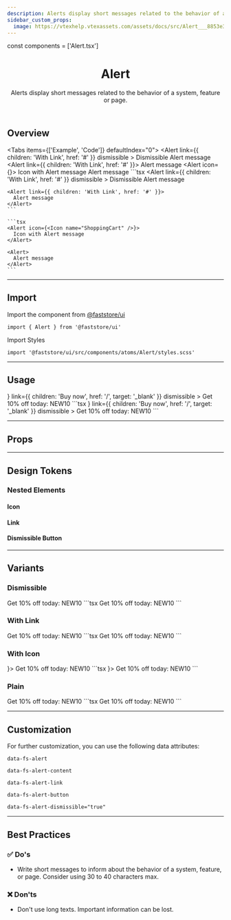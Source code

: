 ```yaml
---
description: Alerts display short messages related to the behavior of a system, feature or page.
sidebar_custom_props:
  image: https://vtexhelp.vtexassets.com/assets/docs/src/Alert___8853e3dae68a1a6a1c5d6a103b752ede.png
---
```




const components = ['Alert.tsx']

<header>

# Alert

Alerts display short messages related to the behavior of a system, feature or page.

</header>

## Overview

<Tabs items={['Example', 'Code']} defaultIndex="0">
  <Tab>
    <OverviewSection>
      <Alert
        link={{ children: 'With Link', href: '#' }}
        dismissible
      >
        Dismissible Alert message
      </Alert>
      <Alert link={{ children: 'With Link', href: '#' }}>
        Alert message
      </Alert>
    </OverviewSection>
    <OverviewSection>
      <Alert icon={<Icon name="ShoppingCart" />}>
        Icon with Alert message
      </Alert>
      <Alert>
        Alert message
      </Alert>
    </OverviewSection>
  </Tab>
  <Tab>
    ```tsx
    <Alert
      link={{ children: 'With Link', href: '#' }}
      dismissible
    >
      Dismissible Alert message
    </Alert>

    <Alert link={{ children: 'With Link', href: '#' }}>
      Alert message
    </Alert>
    ```

    ```tsx
    <Alert icon={<Icon name="ShoppingCart" />}>
      Icon with Alert message
    </Alert>

    <Alert>
      Alert message
    </Alert>
    ```

  </Tab>
</Tabs>

---

## Import

Import the component from [@faststore/ui](/../components)

```tsx
import { Alert } from '@faststore/ui'
```

Import Styles

```tsx
import '@faststore/ui/src/components/atoms/Alert/styles.scss'
```

---

## Usage

<OverviewSection>
  <Alert
    icon={<Icon name="ShoppingCart" />}
    link={{ children: 'Buy now', href: '/', target: '_blank' }}
    dismissible
  >
    Get 10% off today:&nbsp;<span>NEW10</span>
  </Alert>
</OverviewSection>
```tsx
<Alert
  icon={<Icon name="ShoppingCart" />}
  link={{ children: 'Buy now', href: '/', target: '_blank' }}
  dismissible
>
  Get 10% off today:&nbsp;<span>NEW10</span>
</Alert>
```

---

## Props

<ComponentPropsSection component="Alert" />

---

## Design Tokens

<TokenTable>
  <TokenRow token="--fs-alert-height" value="var(--fs-spacing-7)" />
  <TokenRow token="--fs-alert-padding-left" value="var(--fs-spacing-3)" />
  <TokenRow
    token="--fs-alert-padding-right"
    value="var(--fs-alert-padding-left)"
  />
  <TokenDivider />
  <TokenRow
    token="--fs-alert-bkg-color"
    value="var(--fs-color-highlighted-bkg)"
    isColor
  />
  <TokenDivider />
  <TokenRow
    token="--fs-alert-text-color"
    value="var(--fs-color-highlighted-text)"
    isColor
  />
  <TokenRow token="--fs-alert-text-size" value="var(--fs-text-size-1)" />
</TokenTable>

### Nested Elements

#### Icon

<TokenTable>
  <TokenRow token="--fs-alert-icon-width" value="var(--fs-spacing-4)" />
  <TokenRow token="--fs-alert-icon-height" value="var(--fs-alert-icon-width)" />
  <TokenRow token="--fs-alert-icon-margin-right" value="var(--fs-spacing-1)" />
  <TokenRow
    token="--fs-alert-icon-color"
    value="var(--fs-alert-text-color)"
    globalValue="var(--fs-color-highlighted-text)"
    isColor
  />
</TokenTable>

#### Link

<TokenTable>
  <TokenRow
    token="--fs-alert-link-color"
    value="var(--fs-alert-text-color)"
    globalValue="var(--fs-color-highlighted-text)"
    isColor
  />
  <TokenRow
    token="--fs-alert-link-color-visited"
    value="var(--fs-alert-text-color)"
    globalValue="var(--fs-color-highlighted-text)"
    isColor
  />
</TokenTable>

#### Dismissible Button

<TokenTable>
  <TokenRow
    token="--fs-alert-button-text-color"
    value="var(--fs-alert-text-color)"
    globalValue="var(--fs-color-highlighted-text)"
    isColor
  />
  <TokenRow
    token="--fs-alert-button-bkg-color"
    value="var(--fs-alert-bkg-color)"
    globalValue="var(--fs-color-highlighted-bkg)"
    isColor
  />
  <TokenRow
    token="--fs-alert-button-border-radius"
    value="var(--fs-border-radius)"
  />
</TokenTable>

---

## Variants

### Dismissible

<OverviewSection>
  <Alert dismissible>
    Get 10% off today:&nbsp;<span>NEW10</span>
  </Alert>
</OverviewSection>
```tsx
<Alert dismissible>
  Get 10% off today:&nbsp;<span>NEW10</span>
</Alert>
```

### With Link

<OverviewSection>
  <Alert link={{ children: 'Buy now', href: '#' }}>
    Get 10% off today:&nbsp;<span>NEW10</span>
  </Alert>
</OverviewSection>
```tsx
<Alert link={{ children: 'Buy now', href: '#' }}>
  Get 10% off today:&nbsp;<span>NEW10</span>
</Alert>
```

### With Icon

<OverviewSection>
  <Alert icon={<Icon name="ShoppingCart" />}>
    Get 10% off today:&nbsp;<span>NEW10</span>
  </Alert>
</OverviewSection>
```tsx
<Alert icon={<Icon name="ShoppingCart" />}>
  Get 10% off today:&nbsp;<span>NEW10</span>
</Alert>
```

### Plain

<OverviewSection>
  <Alert>
    Get 10% off today:&nbsp;<span>NEW10</span>
  </Alert>
</OverviewSection>
```tsx
<Alert>
  Get 10% off today:&nbsp;<span>NEW10</span>
</Alert>
```

---

## Customization

For further customization, you can use the following data attributes:

`data-fs-alert`

`data-fs-alert-content`

`data-fs-alert-link`

`data-fs-alert-button`

`data-fs-alert-dismissible="true"`

---

## Best Practices

### ✅ Do's

- Write short messages to inform about the behavior of a system, feature, or page. Consider using 30 to 40 characters max.

### ❌ Don'ts

- Don't use long texts. Important information can be lost.
